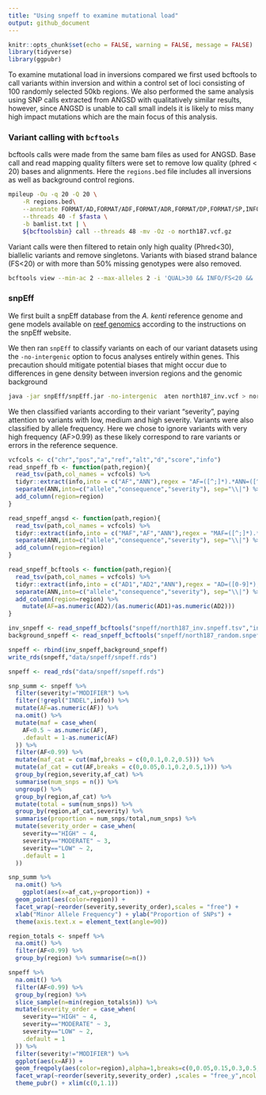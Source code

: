 ```yaml
---
title: "Using snpeff to examine mutational load"
output: github_document
---
```


```r
knitr::opts_chunk$set(echo = FALSE, warning = FALSE, message = FALSE)
library(tidyverse)
library(ggpubr)
```

To examine mutational load in inversions compared we first used bcftools to call variants within inversion and within a control set of loci consisting of 100 randomly selected 50kb regions.  We also performed the same analysis using SNP calls extracted from ANGSD with qualitatively similar results, however, since ANGSD is unable to call small indels it is likely to miss many high impact mutations which are the main focus of this analysis. 

### Variant calling with `bcftools`

bcftools calls were made from the same bam files as used for ANGSD. Base call and read mapping quality filters were set to remove low quality (phred < 20) bases and alignments. Here the `regions.bed` file includes all inversions as well as background control regions.

```bash
mpileup -Ou -q 20 -Q 20 \
	-R regions.bed\
	--annotate FORMAT/AD,FORMAT/ADF,FORMAT/ADR,FORMAT/DP,FORMAT/SP,INFO/AD,INFO/ADF,INFO/ADR \
	--threads 40 -f $fasta \
	-b bamlist.txt | \
    ${bcftoolsbin} call --threads 48 -mv -Oz -o north187.vcf.gz
```

Variant calls were then filtered to retain only high quality (Phred<30), biallelic variants and remove singletons.  Variants with biased strand balance (FS<20) or with more than 50% missing genotypes were also removed. 

```bash
bcftools view --min-ac 2 --max-alleles 2 -i 'QUAL>30 && INFO/FS<20 &&  F_PASS(FORMAT/GT!="mis") > 0.5' -R inversion_mappable.bed north187.vcf.gz  > north187_inv.vcf
```

### snpEff

We first built a snpEff database from the *A. kenti* reference genome and gene models available on [reef genomics](http://aten.reefgenomics.org/) according to the instructions on the snpEff website. 

We then ran `snpEff` to classify variants on each of our variant datasets using the `-no-intergenic` option to focus analyses entirely within genes. This precaution should mitigate potential biases that might occur due to differences in gene density between inversion regions and the genomic background

```bash
java -jar snpEff/snpEff.jar -no-intergenic  aten north187_inv.vcf > north187_inv.snpeff.vcf
```

We then classified variants according to their variant "severity", paying attention to variants with low, medium and high severity. Variants were also classified by allele frequency.  Here we chose to ignore variants with very high frequency (AF>0.99) as these likely correspond to rare variants or errors in the reference sequence. 

```r
vcfcols <- c("chr","pos","a","ref","alt","d","score","info")
read_snpeff_fb <- function(path,region){
  read_tsv(path,col_names = vcfcols) %>% 
  tidyr::extract(info,into = c("AF","ANN"),regex = "AF=([^;]*).*ANN=([^;]*)") %>% 
  separate(ANN,into=c("allele","consequence","severity"), sep="\\|") %>% 
  add_column(region=region)
}

read_snpeff_angsd <- function(path,region){
  read_tsv(path,col_names = vcfcols) %>% 
  tidyr::extract(info,into = c("MAF","AF","ANN"),regex = "MAF=([^;]*).*AF=([^;]*).*ANN=([^;]*)") %>% 
  separate(ANN,into=c("allele","consequence","severity"), sep="\\|") %>% 
  add_column(region=region)
}

read_snpeff_bcftools <- function(path,region){
  read_tsv(path,col_names = vcfcols) %>% 
  tidyr::extract(info,into = c("AD1","AD2","ANN"),regex = "AD=([0-9]*),([0-9]*).*ANN=([^;]*)",remove = FALSE) %>%     
  separate(ANN,into=c("allele","consequence","severity"), sep="\\|") %>% 
  add_column(region=region) %>% 
    mutate(AF=as.numeric(AD2)/(as.numeric(AD1)+as.numeric(AD2)))
}

inv_snpeff <- read_snpeff_bcftools("snpeff/north187_inv.snpeff.tsv","inversion")
background_snpeff <- read_snpeff_bcftools("snpeff/north187_random.snpeff.tsv","background")

snpeff <- rbind(inv_snpeff,background_snpeff)
write_rds(snpeff,"data/snpeff/snpeff.rds")
```

```r
snpeff <- read_rds("data/snpeff/snpeff.rds")

snp_summ <- snpeff %>%
  filter(severity!="MODIFIER") %>%   
  filter(!grepl("INDEL",info)) %>% 
  mutate(AF=as.numeric(AF)) %>%
  na.omit() %>%
  mutate(maf = case_when(
    AF<0.5 ~ as.numeric(AF),
    .default = 1-as.numeric(AF)
  )) %>%
  filter(AF<0.99) %>% 
  mutate(maf_cat = cut(maf,breaks = c(0,0.1,0.2,0.5))) %>%
  mutate(af_cat = cut(AF,breaks = c(0,0.05,0.1,0.2,0.5,1))) %>%
  group_by(region,severity,af_cat) %>%
  summarise(num_snps = n()) %>% 
  ungroup() %>% 
  group_by(region,af_cat) %>%
  mutate(total = sum(num_snps)) %>%
  group_by(region,af_cat,severity) %>%
  summarise(proportion = num_snps/total,num_snps) %>%
  mutate(severity_order = case_when(
    severity=="HIGH" ~ 4,
    severity=="MODERATE" ~ 3,
    severity=="LOW" ~ 2,
    .default = 1
  ))

snp_summ %>% 
  na.omit() %>% 
    ggplot(aes(x=af_cat,y=proportion)) + 
  geom_point(aes(color=region)) + 
  facet_wrap(~reorder(severity,severity_order),scales = "free") + 
  xlab("Minor Allele Frequency") + ylab("Proportion of SNPs") +
  theme(axis.text.x = element_text(angle=90))
```

```r
region_totals <- snpeff %>% 
  na.omit() %>% 
  filter(AF<0.99) %>% 
  group_by(region) %>% summarise(n=n())

snpeff %>% 
  na.omit() %>% 
  filter(AF<0.99) %>% 
  group_by(region) %>% 
  slice_sample(n=min(region_totals$n)) %>% 
  mutate(severity_order = case_when(
    severity=="HIGH" ~ 4,
    severity=="MODERATE" ~ 3,
    severity=="LOW" ~ 2,
    .default = 1
  )) %>% 
  filter(severity!="MODIFIER") %>% 
  ggplot(aes(x=AF)) + 
  geom_freqpoly(aes(color=region),alpha=1,breaks=c(0,0.05,0.15,0.3,0.5,0.9,1.0),pad=TRUE) + 
  facet_wrap(~reorder(severity,severity_order) ,scales = "free_y",ncol = 3) + 
  theme_pubr() + xlim(c(0,1.1))
```





